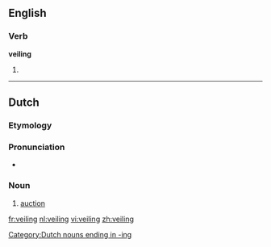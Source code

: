==English==

===Verb===
'''veiling'''

#{{present participle of|[[veil]]}}

----

==Dutch==
{{wikipedia|lang=nl}}

===Etymology===
{{suffix|veilen|ing|lang=nl|alt1=veil}}

===Pronunciation===
* {{audio|Nl-veiling.ogg|Audio}}

===Noun===
{{nl-noun|g=f|veilingen|dim=*}}
# [[auction]]

[[Category:Dutch nouns ending in -ing]]

[[fr:veiling]]
[[nl:veiling]]
[[vi:veiling]]
[[zh:veiling]]